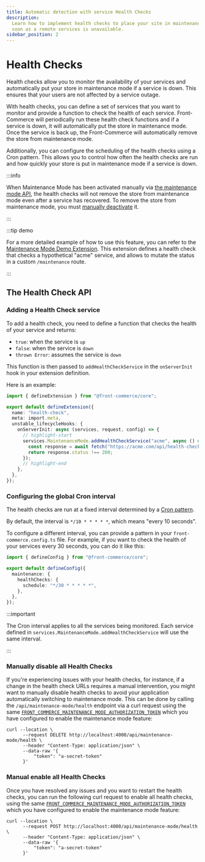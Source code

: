 ```yaml
---
title: Automatic detection with service Health Checks
description:
  Learn how to implement health checks to place your site in maintenance mode as
  soon as a remote services is unavailable.
sidebar_position: 2
---
```


<SinceVersion tag="3.6" />

# Health Checks

Health checks allow you to monitor the availability of your services and
automatically put your store in maintenance mode if a service is down. This
ensures that your users are not affected by a service outage.

With health checks, you can define a set of services that you want to monitor
and provide a function to check the health of each service. Front-Commerce will
periodically run these health check functions and if a service is down, it will
automatically put the store in maintenance mode. Once the service is back up,
the Front-Commerce will automatically remove the store from maintenance mode.

Additionally, you can configure the scheduling of the health checks using a Cron
pattern. This allows you to control how often the health checks are run and how
quickly your store is put in maintenance mode if a service is down.

:::info

When Maintenance Mode has been activated manually via
[the maintenance mode API](./entering-and-exiting-maintenance-mode#the-maintenance-mode-api),
the health checks will not remove the store from maintenance mode even after a
service has recovered. To remove the store from maintenance mode, you must
[manually deactivate](./entering-and-exiting-maintenance-mode#deactivating-the-maintenance-mode)
it.

:::

:::tip demo

For a more detailed example of how to use this feature, you can refer to the
[Maintenance Mode Demo Extension](https://gitlab.blackswift.cloud/front-commerce/front-commerce/-/tree/master/skeleton/example-extensions/maintenance-mode-demo).
This extension defines a health check that checks a hypothetical "acme" service,
and allows to mutate the status in a custom `/maintenance` route.

:::

## The Health Check API

<Steps>
<Step>

### Adding a Health Check service

To add a health check, you need to define a function that checks the health of
your service and returns:

- `true`: when the service is `up`
- `false`: when the service is `down`
- `thrown Error`: assumes the service is `down`

This function is then passed to `addHealthCheckService` in the `onServerInit`
hook in your extension definition.

Here is an example:

```ts title="extensions/health-check.ts"
import { defineExtension } from "@front-commerce/core";

export default defineExtension({
  name: "health-check",
  meta: import.meta,
  unstable_lifecycleHooks: {
    onServerInit: async (services, request, config) => {
      // highlight-start
      services.MaintenanceMode.addHealthCheckService("acme", async () => {
        const response = await fetch("https://acme.com/api/health-check");
        return response.status !== 200;
      });
      // highlight-end
    },
  },
});
```

</Step>
<Step>

### Configuring the global Cron interval

The health checks are run at a fixed interval determined by a
[Cron pattern](https://en.wikipedia.org/wiki/Cron).

By default, the interval is `*/10 * * * * *`, which means "every 10 seconds".

To configure a different interval, you can provide a pattern in your
`front-commerce.config.ts` file. For example, if you want to check the health of
your services every 30 seconds, you can do it like this:

```ts title="front-commerce.config.ts"
import { defineConfig } from "@front-commerce/core";

export default defineConfig({
  maintenance: {
    healthChecks: {
      schedule: "*/30 * * * * *",
    },
  },
});
```

:::important

The Cron interval applies to all the services being monitored. Each service
defined in `services.MaintenanceMode.addHealthCheckService` will use the same
interval.

:::

</Step>
<Step>

### Manually disable all Health Checks

If you're experiencing issues with your health checks, for instance, if a change
in the health check URLs requires a manual intervention, you might want to
manually disable health checks to avoid your application automatically switching
to maintenance mode. This can be done by calling the
`/api/maintenance-mode/health` endpoint via a curl request using the same
[`FRONT_COMMERCE_MAINTENANCE_MODE_AUTHORIZATION_TOKEN`](./entering-and-exiting-maintenance-mode)
which you have configured to enable the maintenance mode feature:

```shell
curl --location \
      --request DELETE http://localhost:4000/api/maintenance-mode/health \
      --header "Content-Type: application/json" \
      --data-raw '{
          "token": "a-secret-token"
      }'
```

</Step>
<Step>

### Manual enable all Health Checks

Once you have resolved any issues and you want to restart the health checks, you
can run the following curl request to enable all health checks, using the same
[`FRONT_COMMERCE_MAINTENANCE_MODE_AUTHORIZATION_TOKEN`](./entering-and-exiting-maintenance-mode)
which you have configured to enable the maintenance mode feature:

```shell
curl --location \
      --request POST http://localhost:4000/api/maintenance-mode/health \
      --header "Content-Type: application/json" \
      --data-raw '{
          "token": "a-secret-token"
      }'
```

</Step>
</Steps>
